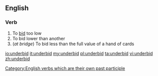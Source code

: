 ==English==
===Verb===
{{en-verb|underbids|underbidding|underbid}}

# To [[bid]] too low
# To bid lower than another
#(''at bridge'') To bid less than the full value of a hand of cards

[[Category:English verbs which are their own past participle]]

[[io:underbid]]
[[it:underbid]]
[[my:underbid]]
[[pl:underbid]]
[[ta:underbid]]
[[vi:underbid]]
[[zh:underbid]]